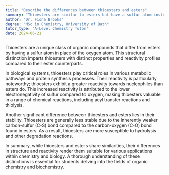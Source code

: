 ```yaml
---
title: "Describe the differences between thioesters and esters"
summary: "Thioesters are similar to esters but have a sulfur atom instead of an oxygen atom, highlighting a key structural difference between the two compounds."
author: "Dr. Fiona Brooks"
degree: "MSc in Chemistry, University of Bath"
tutor_type: "A-Level Chemistry Tutor"
date: 2024-06-21
---
```


Thioesters are a unique class of organic compounds that differ from esters by having a sulfur atom in place of the oxygen atom. This structural distinction imparts thioesters with distinct properties and reactivity profiles compared to their ester counterparts. 

In biological systems, thioesters play critical roles in various metabolic pathways and protein synthesis processes. Their reactivity is particularly noteworthy; thioesters exhibit a greater reactivity towards nucleophiles than esters do. This increased reactivity is attributed to the lower electronegativity of sulfur compared to oxygen, making thioesters valuable in a range of chemical reactions, including acyl transfer reactions and thiolysis.

Another significant difference between thioesters and esters lies in their stability. Thioesters are generally less stable due to the inherently weaker carbon-sulfur (C-S) bond compared to the carbon-oxygen (C-O) bond found in esters. As a result, thioesters are more susceptible to hydrolysis and other degradation reactions.

In summary, while thioesters and esters share similarities, their differences in structure and reactivity render them suitable for various applications within chemistry and biology. A thorough understanding of these distinctions is essential for students delving into the fields of organic chemistry and biochemistry.
    